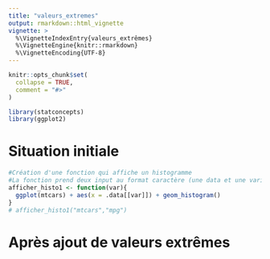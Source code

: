 ```yaml
---
title: "valeurs_extremes"
output: rmarkdown::html_vignette
vignette: >
  %\VignetteIndexEntry{valeurs_extrêmes}
  %\VignetteEngine{knitr::rmarkdown}
  %\VignetteEncoding{UTF-8}
---
```


```r
knitr::opts_chunk$set(
  collapse = TRUE,
  comment = "#>"
)
```

```r
library(statconcepts)
library(ggplot2)
```

# Situation initiale

```r

#Création d'une fonction qui affiche un histogramme
#La fonction prend deux input au format caractère (une data et une variable) et renvoie un objet ggplot
afficher_histo1 <- function(var){
  ggplot(mtcars) + aes(x = .data[[var]]) + geom_histogram()
}
# afficher_histo1("mtcars","mpg")
```



# Après ajout de valeurs extrêmes
